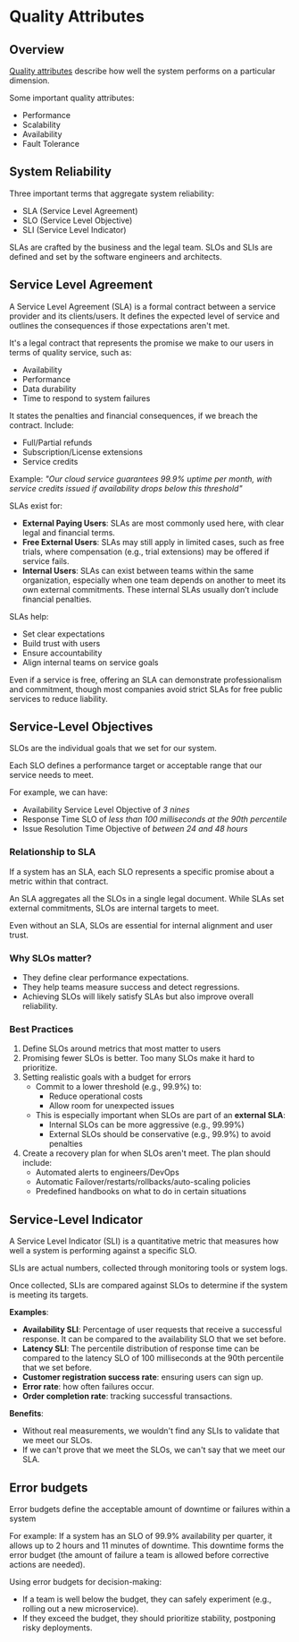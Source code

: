 # Quality Attributes

## Overview

[Quality attributes](./requirements.mdx#non-functional-requirements) describe how well the system performs on a particular dimension.

Some important quality attributes:
- Performance
- Scalability
- Availability
- Fault Tolerance

## System Reliability

Three important terms that aggregate system reliability:
- SLA (Service Level Agreement)
- SLO (Service Level Objective)
- SLI (Service Level Indicator)

SLAs are crafted by the business and the legal team. SLOs and SLIs are defined and set by the software engineers and architects.


## Service Level Agreement

A Service Level Agreement (SLA) is a formal contract between a service provider and its clients/users. It defines the expected level of service and outlines the consequences if those expectations aren't met.

It's a legal contract that represents the promise we make to our users in terms of quality service, such as:
- Availability
- Performance
- Data durability
- Time to respond to system failures

It states the penalties and financial consequences, if we breach the contract. Include:
- Full/Partial refunds
- Subscription/License extensions
- Service credits

Example: _"Our cloud service guarantees 99.9% uptime per month, with service credits issued if availability drops below this threshold"_

SLAs exist for:
- **External Paying Users**: SLAs are most commonly used here, with clear legal and financial terms.
- **Free External Users**: SLAs may still apply in limited cases, such as free trials, where compensation (e.g., trial extensions) may be offered if service fails.
- **Internal Users**: SLAs can exist between teams within the same organization, especially when one team depends on another to meet its own external commitments. These internal SLAs usually don’t include financial penalties.

SLAs help:
- Set clear expectations
- Build trust with users
- Ensure accountability
- Align internal teams on service goals

Even if a service is free, offering an SLA can demonstrate professionalism and commitment, though most companies avoid strict SLAs for free public services to reduce liability.


## Service-Level Objectives

SLOs are the individual goals that we set for our system.

Each SLO defines a performance target or acceptable range that our service needs to meet.

For example, we can have:
- Availability Service Level Objective of _3 nines_
- Response Time SLO of _less than 100 milliseconds at the 90th percentile_
- Issue Resolution Time Objective of _between 24 and 48 hours_

### Relationship to SLA

If a system has an SLA, each SLO represents a specific promise about a metric within that contract.

An SLA aggregates all the SLOs in a single legal document. While SLAs set external commitments, SLOs are internal targets to meet.

Even without an SLA, SLOs are essential for internal alignment and user trust.

### Why SLOs matter?

- They define clear performance expectations.
- They help teams measure success and detect regressions.
- Achieving SLOs will likely satisfy SLAs but also improve overall reliability.


### Best Practices

1. Define SLOs around metrics that most matter to users
2. Promising fewer SLOs is better. Too many SLOs make it hard to prioritize.
3. Setting realistic goals with a budget for errors
   - Commit to a lower threshold (e.g., 99.9%) to:
     - Reduce operational costs
     - Allow room for unexpected issues
   - This is especially important when SLOs are part of an **external SLA**:
     - Internal SLOs can be more aggressive (e.g., 99.99%)
     - External SLOs should be conservative (e.g., 99.9%) to avoid penalties
4. Create a recovery plan for when SLOs aren't meet. The plan should include:
   - Automated alerts to engineers/DevOps
   - Automatic Failover/restarts/rollbacks/auto-scaling policies
   - Predefined handbooks on what to do in certain situations


## Service-Level Indicator

A Service Level Indicator (SLI) is a quantitative metric that measures how well a system is performing against a specific SLO.

SLIs are actual numbers, collected through monitoring tools or system logs.

Once collected, SLIs are compared against SLOs to determine if the system is meeting its targets.

**Examples**:
- **Availability SLI**: Percentage of user requests that receive a successful response. It can be compared to the availability SLO that we set before.
- **Latency SLI**: The percentile distribution of response time can be compared to the latency SLO of 100 milliseconds at the 90th percentile that we set before.
- **Customer registration success rate**: ensuring users can sign up.
- **Error rate**: how often failures occur.
- **Order completion rate**: tracking successful transactions.

**Benefits**:
- Without real measurements, we wouldn't find any SLIs to validate that we meet our SLOs.
- If we can't prove that we meet the SLOs, we can't say that we meet our SLA.


## Error budgets

Error budgets define the acceptable amount of downtime or failures within a system

For example: If a system has an SLO of 99.9% availability per quarter, it allows up to 2 hours and 11 minutes of downtime. This downtime forms the error budget (the amount of failure a team is allowed before corrective actions are needed).

Using error budgets for decision-making:
- If a team is well below the budget, they can safely experiment (e.g., rolling out a new microservice).
- If they exceed the budget, they should prioritize stability, postponing risky deployments.
